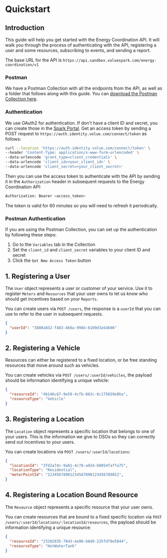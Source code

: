 # Quickstart

## Introduction

This guide will help you get started with the Energy Coordination API. It will walk you through the process of authenticating with the API, registering a user and some resources, subscribing to events, and sending a report.

The base URL for the API is `https://api.sandbox.voluespark.com/energy-coordination/v1`

### Postman

We have a Postman Collection with all the endpoints from the API, as well as a folder that follows along with this guide. You can [download the Postman Collection here](https://docs.voluespark.com/postman/EnergyCoordinationAPI.json).

### Authentication

We use OAuth2 for authentication. If don't have a client ID and secret, you can create those in the [Spark Portal](https://voluespark.com).
Get an access token by sending a POST request to `https://auth.identity.volue.com/connect/token` as follows:

```bash
curl --location 'https://auth.identity.volue.com/connect/token' \
--header 'Content-Type: application/x-www-form-urlencoded' \
--data-urlencode 'grant_type=client_credentials' \
--data-urlencode 'client_id=<your_client_id>' \
--data-urlencode 'client_secret=<your_client_secret>'
```

Then you can use the access token to authenticate with the API by sending it in the `Authorization` header in subsequent requests to the Energy Coordination API:

```bash
Authorization: Bearer <access_token>
```

The token is valid for 60 minutes so you will need to refresh it periodically.

### Postman Authentication

If you are using the Postman Collection, you can set up the authentication by following these steps:

1. Go to the `Variables` tab in the Collection
2. Set the `client_id` and `client_secret` variables to your client ID and secret
3. Click the `Get New Access Token` button

## 1. Registering a User

The `User` object represents a user or customer of your service. Use it to register `Meters` and `Resources` that your user owns to let us know who should get incentives based on your `Reports`.

You can create users via `POST /users`, the response is a `userId` that you can use to refer to the user in subsequent requests.

```json
{
  "userId": "3880a832-f483-4b6a-998d-6109d3a54b06"
}
```

## 2. Registering a Vehicle

Resources can either be registered to a fixed location, or be free standing resources that move around such as vehicles.

You can create vehicles via `POST /users/:userId/vehicles`, the payload should be information identifying a unique vehicle:

```json
{
  "resourceId": "4b146c67-9e59-4cfb-863c-8c175659e8ba",
  "resourceType": "Vehicle"
}
```

## 3. Registering a Location

The `Location` object represents a specific location that belongs to one of your users.
This is the information we give to DSOs so they can correctly send out incentives to your users.

You can create locations via `POST /users/:userId/locations`:

```json
{
  "locationId": "3fd2a74c-9a01-4c78-a924-60054faffa75",
  "locationType": "Residential",
  "meterPointId": "12345678901234567890123456789012",
}
```

## 4. Registering a Location Bound Resource

The `Resource` object represents a specific resource that your user owns.

You can create resources that are bound to a fixed specific location via `POST /users/:userId/locations/:locationId/resources`, the payload should be information identifying a unique resource:

```json
{
  "resourceId": "23202835-7843-4a90-b6d9-235fdf0e5844",
  "resourceType": "HotWaterTank"
}
```
